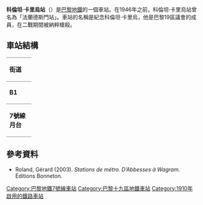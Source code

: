 {{Infobox station
| name                = 科倫坦·卡里烏站
| symbol_location     = paris
| symbol              = m
| symbol2             = 
| type                = [[巴黎地鐵|巴黎地鐵]]車站
| image               = [[File:Cariou3.jpg|275px]]
| alt                 = 
| caption             = 
| other_name          = 
| address             = [[巴黎19區|巴黎19區]]
| borough             = [[法蘭西島大區|法蘭西島大區]]
| country             = 法國
| iso_region          = FR_scale:2000
| coordinates_display = title
| coordinates_format  = dms
| latd  = 48.89434| latm  = | lats  = | latNS  = 
| longd = 2.381745| longm = | longs = | longEW = 
| coordinates         = 
| owned               = [[RATP|RATP]]
| operator            = [[RATP|RATP]]
| line                = 
| disabled            = 
| zone                = 1
| opened              = {{Start-date|1910年11月5日}}
| closed              = <!-- {{End date|YYYY|MM|DD|df=y}} -->
| services            = 
| map_type            = France Paris
}}
'''科倫坦·卡里烏站'''（{{lang-fr|Corentin Cariou}}）是[[巴黎地鐵|巴黎地鐵]]的一個車站。在1946年之前，科倫坦·卡里烏站曾名為「法蘭德斯門站」。車站的名稱是紀念科倫坦·卡里烏，他是巴黎19區議會的成員，在二戰期間被納粹槍殺。
== 車站結構 ==
{| border=0 cellspacing=0 cellpadding=3
|style="border-bottom:solid 1px gray;border-top:solid 1px gray;" width=50 valign=top|'''街道'''
|-
|style="border-bottom:solid 1px gray;border-top:solid 1px gray;" width=50 valign=top|'''B1'''
|style="border-top:solid 1px gray;border-bottom:solid 1px gray;" width=100 valign=top|月台連接夾層
|-
|style="border-bottom:solid 1px gray;" width=50 rowspan=10 valign=top|'''7號線月台'''
|style="border-top:solid 1px gray;border-right:solid 2px black;border-left:solid 2px black;border-bottom:solid 2px black;" colspan=2|<div style="text-align: center;"><small>[[側式月台|側式月台]]，右側開門</small></div>
|-
|style="border-bottom:solid 1px gray;" width=100|南行
|style="border-bottom:solid 1px gray;" width=390|{{arrow|L}} [[File:Metro-M.svg|16x16px]][[File:Paris_Metro_7.svg|16x16px]]往[[猶太城-路易·阿拉貢站|猶太城-路易·阿拉貢]]/[[伊夫里鎮站|伊夫里鎮]]<small>（[[克里米亞站|克里米亞]]）</small>
|-
|北行
|{{arrow|R}} [[File:Metro-M.svg|16x16px]][[File:Paris_Metro_7.svg|16x16px]]往[[新庭-1945年5月8日站|新庭-1945年5月8日]]<small>（[[維耶特門站|維耶特門]]）</small>
|-
|style="border-top:solid 2px black;border-right:solid 2px black;border-left:solid 2px black;border-bottom:solid 1px gray;" colspan=2|<div style="text-align: center;"><small>[[側式月台|側式月台]]，右側開門</small></div>
|}
{{commons category|Corentin Cariou (Paris Metro)}}

==參考資料==
*Roland, Gérard (2003). ''Stations de métro. D’Abbesses à Wagram.'' Éditions Bonneton.
{{巴黎地鐵7號線}}
{{DEFAULTSORT:Corentin Cariou}}
[[Category:巴黎地鐵7號線車站|Category:巴黎地鐵7號線車站]]
[[Category:巴黎十九區地鐵車站|Category:巴黎十九區地鐵車站]]
[[Category:1910年啟用的鐵路車站|Category:1910年啟用的鐵路車站]]